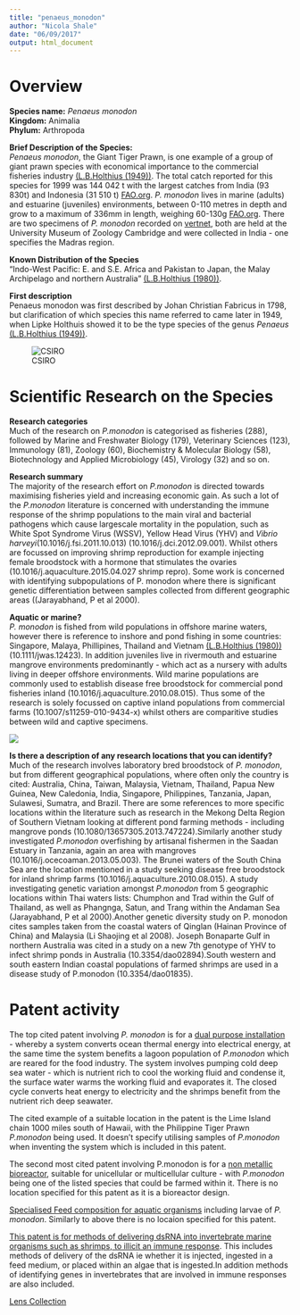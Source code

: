 ```yaml
---
title: "penaeus_monodon"
author: "Nicola Shale"
date: "06/09/2017"
output: html_document
---
```

# Overview

**Species name:** *Penaeus monodon*  
**Kingdom:** Animalia    
**Phylum:** Arthropoda  
  
**Brief Description of the Species:**  
*Penaeus monodon*, the Giant Tiger Prawn, is one example of a group of giant prawn species with economical importance to the commercial fisheries industry [(L.B.Holthius (1949))](https://decapoda.nhm.org/pdfs/25756/25756.pdf). The total catch reported for this species for 1999 was 144 042 t with the largest catches from India (93 830t) and Indonesia (31 510 t) [FAO.org](http://www.fao.org/fishery/species/3405/en).
*P. monodon* lives in marine (adults) and estuarine (juveniles) environments, between 0-110 metres in depth and grow to a maximum of 336mm in length, weighing 60-130g [FAO.org](http://www.fao.org/fishery/species/3405/en).
There are two specimens of *P. monodon* recorded on [vertnet](http://portal.vertnet.org/o/umzc/vertebrates?id=urn-catalog-umzc-vertebrates-i-55155), both are held at the University Museum of Zoology Cambridge and were collected in India - one specifies the Madras region.  
  
**Known Distribution of the Species**  
"Indo-West Pacific: E. and S.E. Africa and Pakistan to Japan, the Malay Archipelago and northern Australia" [(L.B.Holthius (1980))](http://www.fao.org/fishery/species/3405/en).  
  
**First description**  
Penaeus monodon was first described by Johan Christian Fabricus in 1798, but clarification of which species this name referred to came later in 1949, when Lipke Holthuis showed it to be the type species of the genus *Penaeus* [(L.B.Holthius (1949))](https://decapoda.nhm.org/pdfs/25756/25756.pdf).  

![CSIRO](/Users/NicolaShale/Documents/GitHub/asean_marine/Nicky's summaries/images/CSIRO_ScienceImage_2992_The_Giant_Tiger_Prawn.jpg)

# Scientific Research on the Species  
  
**Research categories**  
Much of the research on *P.monodon* is categorised as fisheries (288), followed by Marine and Freshwater Biology (179), Veterinary Sciences (123), Immunology (81), Zoology (60), Biochemistry & Molecular Biology (58), Biotechnology and Applied Microbiology (45), Virology (32) and so on.  
  
**Research summary**  
The majority of the research effort on *P.monodon* is directed towards maximising fisheries yield and increasing economic gain. As such a lot of the *P.monodon* literature is concerned with understanding the immune response of the shrimp populations to the main viral and bacterial pathogens which cause largescale mortality in the population, such as White Spot Syndrome Virus (WSSV), Yellow Head Virus (YHV) and *Vibrio harveyi*(10.1016/j.fsi.2011.10.013) (10.1016/j.dci.2012.09.001). Whilst others are focussed on improving shrimp reproduction for example injecting female broodstock with a hormone that stimulates the ovaries (10.1016/j.aquaculture.2015.04.027 shrimp repro). Some work is concerned with identifying subpopulations of P. monodon where there is significant genetic differentiation between samples collected from different geographic areas ((Jarayabhand, P et al 2000).  
  
**Aquatic or marine?**  
*P. monodon* is fished from wild populations in offshore marine waters, however there is reference to inshore and pond fishing in some countries: Singapore, Malaya, Phillipines, Thailand and Vietnam [(L.B.Holthius (1980))](http://www.fao.org/fishery/species/3405/en) (10.1111/jwas.12423). In addition juveniles live in rivermouth and estuarine mangrove environments predominantly - which act as a nursery with adults living in deeper offshore environments. Wild marine populations are commonly used to establish disease free broodstock for commercial pond fisheries inland (10.1016/j.aquaculture.2010.08.015). Thus some of the research is solely focussed on captive inland populations from commercial farms (10.1007/s11259-010-9434-x) whilst others are comparitive studies between wild and captive specimens.  
  
![](/Users/NicolaShale/Documents/GitHub/asean_marine/Nicky's summaries/images/country tends p_mondonpng.png)
  
**Is there a description of any research locations that you can identify?**  
Much of the research involves laboratory bred broodstock of *P. monodon*, but from different geographical populations, where often only the country is cited: Australia, China, Taiwan, Malaysia, Vietnam, Thailand, Papua New Guinea, New Caledonia, India, Singapore, Philippines, Tanzania, Japan, Sulawesi, Sumatra, and Brazil. There are some references to more specific locations within the literature such as research in the Mekong Delta Region of Southern Vietnam looking at different pond farming methods - including mangrove ponds (10.1080/13657305.2013.747224).Similarly another study investigated *P.monodon* overfishing by artisanal fishermen in the Saadan Estuary in Tanzania, again an area with mangroves (10.1016/j.ocecoaman.2013.05.003). The Brunei waters of the South China Sea are the location mentioned in a study seeking disease free broodstock for inland shrimp farms (10.1016/j.aquaculture.2010.08.015). A study investigating genetic variation amongst *P.monodon* from 5 geographic locations within Thai waters lists: Chumphon and Trad within the Gulf of Thailand, as well as Phangnga, Satun, and Trang within the Andaman Sea (Jarayabhand, P et al 2000).Another genetic diversity study on P. monodon cites samples taken from the coastal waters of Qinglan (Hainan Province of China) and Malaysia (Li Shaojing et al 2008). Joseph Bonaparte Gulf in northern Australia was cited in a study on a new 7th genotype of YHV to infect shrimp ponds in Australia (10.3354/dao02894).South western and south eastern Indian coastal populations of farmed shrimps are used in a disease study of P.monodon (10.3354/dao01835).  
  
# Patent activity
  
The top cited patent involving *P. monodon* is for a [dual purpose installation](https://www.lens.org/lens/patent/US_4055145_A) - whereby a system converts ocean thermal energy into electrical energy, at the same time the system benefits a lagoon population of *P.monodon* which are reared for the food industry. The system involves pumping cold deep sea water - which is nutrient rich to cool the working fluid and condense it, the surface water warms the working fluid and evaporates it. The closed cycle converts heat energy to electricity and the shrimps benefit from the nutrient rich deep seawater.  
  
The cited example of a suitable location in the patent is the Lime Island chain 1000 miles south of Hawaii, with the Philippine Tiger Prawn *P.monodon* being used. It doesn't specify utilising samples of *P.monodon* when inventing the system which is included in this patent. 
  
The second most cited patent involving P.monodon is for a [non metallic bioreactor](https://www.lens.org/lens/patent/US_6571735_B1), suitable for unicellular or multicellular culture - with *P.monodon* being one of the listed species that could be farmed within it. There is no location specified for this patent as it is a bioreactor design.
  
[Specialised Feed composition for aquatic organisms](https://www.lens.org/lens/patent/WO_2008_084074_A2) including larvae of *P. monodon*. Similarly to above there is no locaion specified for this patent.
  
[This patent is for methods of delivering dsRNA into invertebrate marine organisms such as shrimps, to illicit an immune response](https://www.lens.org/lens/patent/US_2005_0080032_A1). This includes methods of delivery of the dsRNA ie whether it is injected, ingested in a feed medium, or placed within an algae that is ingested.In addition methods of identifying genes in invertebrates that are involved in immune responses are also included.  

[Lens Collection](https://www.lens.org/lens/collection/24679)

